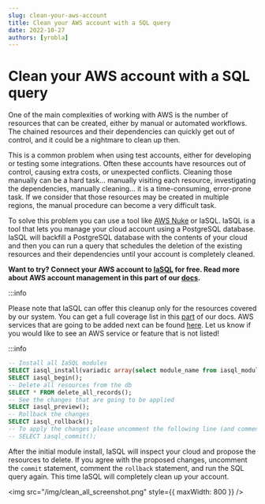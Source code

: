 ```yaml
---
slug: clean-your-aws-account
title: Clean your AWS account with a SQL query
date: 2022-10-27
authors: [yrobla]
---
```


# Clean your AWS account with a SQL query

One of the main complexities of working with AWS is the number of resources that can be created, either by manual or automated workflows. The chained resources and their dependencies can quickly get out of control,
and it could be a nightmare to clean up then.

This is a common problem when using test accounts, either for developing or testing some integrations. Often these accounts have resources out of control, causing extra costs, or unexpected conflicts.
Cleaning those manually can be a hard task... manually visiting each resource, investigating the dependencies, manually cleaning... it is a time-consuming, error-prone task. If we consider that those resources may be created in
multiple regions, the manual procedure can become a very difficult task.

To solve this problem you can use a tool like [AWS Nuke](https://github.com/rebuy-de/aws-nuke) or IaSQL. IaSQL is a tool that lets you manage your cloud account using a PostgreSQL database. IaSQL will backfill a PostgreSQL database with the contents of your cloud and then you can run a query that schedules the deletion of the existing resources and their dependencies until your account is completely cleaned.

**Want to try? Connect your AWS account to [IaSQL](https://iasql.com) for free. Read more about AWS account management in this part of our [docs](/docs/manage_aws/).**

:::info

Please note that IaSQL can offer this cleanup only for the resources covered by our system. You can get a full coverage list in this [part](/docs/modules/) of our docs. AWS services that are going to be added next can be found [here](https://github.com/iasql/iasql/issues?q=is%3Aissue+is%3Aopen+label%3A%22cloud+coverage%22). Let us know if you would like to see an AWS service or feature that is not listed!

:::info


```sql
-- Install all IaSQL modules
SELECT iasql_install(variadic array(select module_name from iasql_modules_list()));
SELECT iasql_begin();
-- Delete all resources from the db
SELECT * FROM delete_all_records();
-- See the changes that are going to be applied
SELECT iasql_preview();
-- Rollback the changes
SELECT iasql_rollback();
-- To apply the changes please uncomment the following line (and comment the rollback statement) to perform the cleanup
-- SELECT iasql_commit();
```

After the initial module install, IaSQL will inspect your cloud and propose the resources to delete.
If you agree with the proposed changes, uncomment the `commit` statement, comment the `rollback` statement, and run the SQL query again. This time IaSQL will completely clean up your account.

<img src="/img/clean_all_screenshot.png" style={{ maxWidth: 800 }} />
